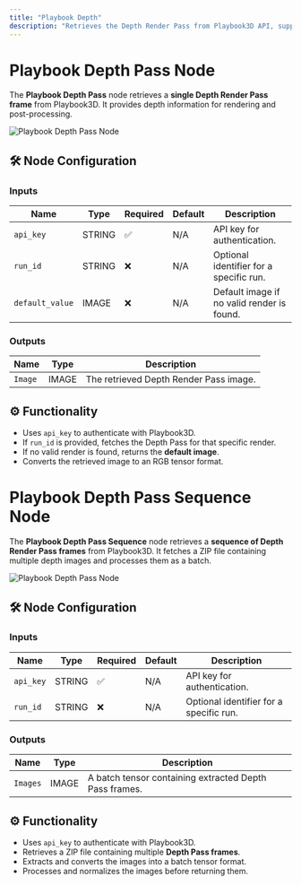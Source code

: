 ```yaml
---
title: "Playbook Depth"
description: "Retrieves the Depth Render Pass from Playbook3D API, supporting both single-frame and sequence modes."
---
```


# Playbook Depth Pass Node

The **Playbook Depth Pass** node retrieves a **single Depth Render Pass frame** from Playbook3D. It provides depth information for rendering and post-processing.

![](../../images/ComfyUI/playbook_depth.png "Playbook Depth Pass Node")

## 🛠️ Node Configuration

### **Inputs**
| Name         | Type   | Required | Default | Description |
|-------------|--------|----------|---------|--------------------------------|
| `api_key`   | STRING | ✅        | N/A     | API key for authentication. |
| `run_id`    | STRING | ❌        | N/A     | Optional identifier for a specific run. |
| `default_value` | IMAGE | ❌        | N/A     | Default image if no valid render is found. |

### **Outputs**
| Name     | Type   | Description |
|----------|--------|--------------------------------|
| `Image`  | IMAGE  | The retrieved Depth Render Pass image. |

## ⚙️ Functionality

- Uses `api_key` to authenticate with Playbook3D.
- If `run_id` is provided, fetches the Depth Pass for that specific render.
- If no valid render is found, returns the **default image**.
- Converts the retrieved image to an RGB tensor format.

# Playbook Depth Pass Sequence Node

The **Playbook Depth Pass Sequence** node retrieves a **sequence of Depth Render Pass frames** from Playbook3D. It fetches a ZIP file containing multiple depth images and processes them as a batch.

![](../../images/ComfyUI/playbook_depth_sequence.png "Playbook Depth Pass Node")

## 🛠️ Node Configuration

### **Inputs**
| Name         | Type   | Required | Default | Description |
|-------------|--------|----------|---------|--------------------------------|
| `api_key`   | STRING | ✅        | N/A     | API key for authentication. |
| `run_id`    | STRING | ❌        | N/A     | Optional identifier for a specific run. |

### **Outputs**
| Name     | Type   | Description |
|----------|--------|--------------------------------|
| `Images` | IMAGE  | A batch tensor containing extracted Depth Pass frames. |

## ⚙️ Functionality

- Uses `api_key` to authenticate with Playbook3D.
- Retrieves a ZIP file containing multiple **Depth Pass frames**.
- Extracts and converts the images into a batch tensor format.
- Processes and normalizes the images before returning them.
